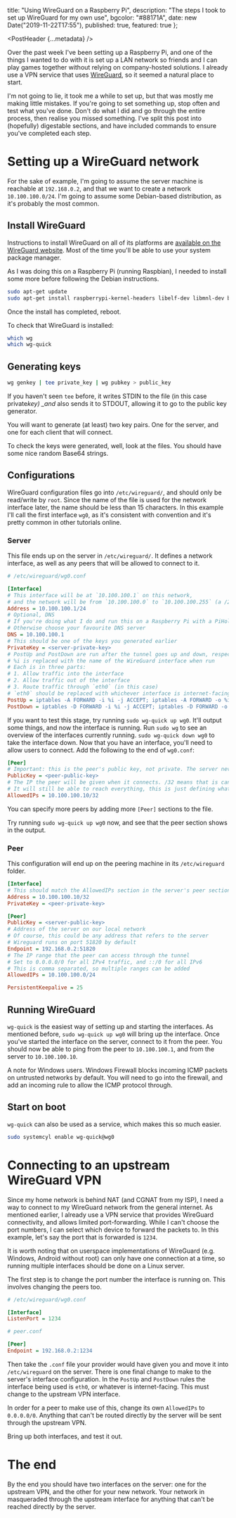 
  title: "Using WireGuard on a Raspberry Pi",
  description: "The steps I took to set up WireGuard for my own use",
  bgcolor: "#88171A",
  date: new Date("2019-11-22T17:55"),
  published: true,
  featured: true
};

<PostHeader {...metadata} />

Over the past week I've been setting up a Raspberry Pi, and one of the things I wanted to do with it is set up a LAN network so friends and I can play games together without relying on company-hosted solutions. I already use a VPN service that uses [WireGuard](https://www.wireguard.com/), so it seemed a natural place to start.

I'm not going to lie, it took me a while to set up, but that was mostly me making little mistakes. If you're going to set something up, stop often and test what you've done. Don't do what I did and go through the entire process, then realise you missed something. I've split this post into (hopefully) digestable sections, and have included commands to ensure you've completed each step.

# Setting up a WireGuard network

For the sake of example, I'm going to assume the server machine is reachable at `192.168.0.2`, and that we want to create a network `10.100.100.0/24`. I'm going to assume some Debian-based distribution, as it's probably the most common.

## Install WireGuard

Instructions to install WireGuard on all of its platforms are [available on the WireGuard website](https://www.wireguard.com/install/). Most of the time you'll be able to use your system package manager.

As I was doing this on a Raspberry Pi (running Raspbian), I needed to install some more before following the Debian instructions.

```bash
sudo apt-get update
sudo apt-get install raspberrypi-kernel-headers libelf-dev libmnl-dev build-essential git dirmngr
```

Once the install has completed, reboot.

To check that WireGuard is installed:

```bash
which wg
which wg-quick
```

## Generating keys

```bash
wg genkey | tee private_key | wg pubkey > public_key
```

If you haven't seen `tee` before, it writes STDIN to the file (in this case private*key) \_and* also sends it to STDOUT, allowing it to go to the public key generator.

You will want to generate (at least) two key pairs. One for the server, and one for each client that will connect.

To check the keys were generated, well, look at the files. You should have some nice random Base64 strings.

## Configurations

WireGuard configuration files go into `/etc/wireguard/`, and should only be read/write by `root`. Since the name of the file is used for the network interface later, the name should be less than 15 characters. In this example I'll call the first interface `wg0`, as it's consistent with convention and it's pretty common in other tutorials online.

### Server

This file ends up on the server in `/etc/wireguard/`. It defines a network interface, as well as any peers that will be allowed to connect to it.

```ini
# /etc/wireguard/wg0.conf

[Interface]
# This interface will be at `10.100.100.1` on this network,
# and the network will be from `10.100.100.0` to `10.100.100.255` (a /24 in CIDR notation)
Address = 10.100.100.1/24
# Optional, DNS
# If you're doing what I do and run this on a Raspberry Pi with a PiHole, set this to the address of the interface
# Otherwise choose your favourite DNS server
DNS = 10.100.100.1
# This should be one of the keys you generated earlier
PrivateKey = <server-private-key>
# PostUp and PostDown are run after the tunnel goes up and down, respectively
# %i is replaced with the name of the WireGuard interface when run
# Each is in three parts:
# 1. Allow traffic into the interface
# 2. Allow traffic out of the interface
# 3. Route traffic through `eth0` (in this case)
# `eth0` should be replaced with whichever interface is internet-facing
PostUp = iptables -A FORWARD -i %i -j ACCEPT; iptables -A FORWARD -o %i -j ACCEPT; iptables -t nat -A POSTROUTING -o eth0 -j MASQUERADE
PostDown = iptables -D FORWARD -i %i -j ACCEPT; iptables -D FORWARD -o %i -j ACCEPT; iptables -t nat -D POSTROUTING -o eth0 -j MASQUERADE
```

If you want to test this stage, try running `sudo wg-quick up wg0`. It'll output some things, and now the interface is running. Run `sudo wg` to see an overview of the interfaces currently running. `sudo wg-quick down wg0` to take the interface down. Now that you have an interface, you'll need to allow users to connect. Add the following to the end of `wg0.conf`:

```ini
[Peer]
# Important: this is the peer's public key, not private. The server never sees the private key. It's private
PublicKey = <peer-public-key>
# The IP the peer will be given when it connects. /32 means that is can only claim this address
# It will still be able to reach everything, this is just defining what the peer is
AllowedIPs = 10.100.100.10/32
```

You can specify more peers by adding more `[Peer]` sections to the file.

Try running `sudo wg-quick up wg0` now, and see that the peer section shows in the output.

### Peer

This configuration will end up on the peering machine in its `/etc/wireguard` folder.

```ini
[Interface]
# This should match the AllowedIPs section in the server's peer section
Address = 10.100.100.10/32
PrivateKey = <peer-private-key>

[Peer]
PublicKey = <server-public-key>
# Address of the server on our local network
# Of course, this could be any address that refers to the server
# Wireguard runs on port 51820 by default
Endpoint = 192.168.0.2:51820
# The IP range that the peer can access through the tunnel
# Set to 0.0.0.0/0 for all IPv4 traffic, and ::/0 for all IPv6
# This is comma separated, so multiple ranges can be added
AllowedIPs = 10.100.100.0/24

PersistentKeepalive = 25
```

## Running WireGuard

`wg-quick` is the easiest way of setting up and starting the interfaces. As mentioned before, `sudo wg-quick up wg0` will bring up the interface. Once you've started the interface on the server, connect to it from the peer. You should now be able to ping from the peer to `10.100.100.1`, and from the server to `10.100.100.10`.

A note for Windows users. Windows Firewall blocks incoming ICMP packets on untrusted networks by default. You will need to go into the firewall, and add an incoming rule to allow the ICMP protocol through.

## Start on boot

`wg-quick` can also be used as a service, which makes this so much easier.

```bash
sudo systemcyl enable wg-quick@wg0
```

# Connecting to an upstream WireGuard VPN

Since my home network is behind NAT (and CGNAT from my ISP), I need a way to connect to my WireGuard network from the general internet. As mentioned earlier, I already use a VPN service that provides WireGuard connectivity, and allows limited port-forwarding. While I can't choose the port numbers, I can select which device to forward the packets to. In this example, let's say the port that is forwarded is `1234`.

It is worth noting that on userspace implementations of WireGuard (e.g. Windows, Android without root) can only have one connection at a time, so running multiple interfaces should be done on a Linux server.

The first step is to change the port number the interface is running on. This involves changing the peers too.

```ini
# /etc/wireguard/wg0.conf

[Interface]
ListenPort = 1234
```

```ini
# peer.conf

[Peer]
Endpoint = 192.168.0.2:1234
```

Then take the `.conf` file your provider would have given you and move it into `/etc/wireguard` on the server. There is one final change to make to the server's interface configuration. In the `PostUp` and `PostDown` rules the interface being used is `eth0`, or whatever is internet-facing. This must change to the upstream VPN interface.

In order for a peer to make use of this, change its own `AllowedIPs` to `0.0.0.0/0`. Anything that can't be routed directly by the server will be sent through the upstream VPN.

Bring up both interfaces, and test it out.

# The end

By the end you should have two interfaces on the server: one for the upstream VPN, and the other for your new network. Your network in masqueraded through the upstream interface for anything that can't be reached directly by the server.
